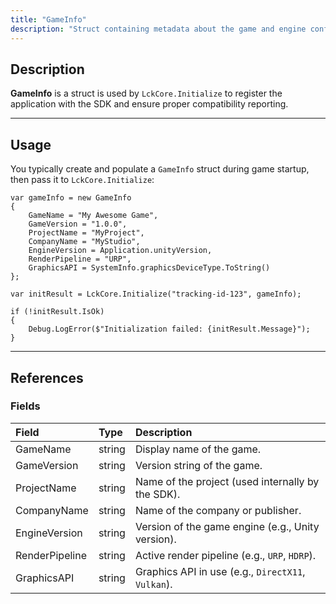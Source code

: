 ```yaml
---
title: "GameInfo"
description: "Struct containing metadata about the game and engine configuration, passed to LckCore during initialization."
---
```


## Description

**GameInfo** is a struct is used by `LckCore.Initialize` to register the application with the SDK and ensure proper compatibility reporting.

---

## Usage

You typically create and populate a `GameInfo` struct during game startup, then pass it to `LckCore.Initialize`:

```
var gameInfo = new GameInfo
{
    GameName = "My Awesome Game",
    GameVersion = "1.0.0",
    ProjectName = "MyProject",
    CompanyName = "MyStudio",
    EngineVersion = Application.unityVersion,
    RenderPipeline = "URP",
    GraphicsAPI = SystemInfo.graphicsDeviceType.ToString()
};

var initResult = LckCore.Initialize("tracking-id-123", gameInfo);

if (!initResult.IsOk)
{
    Debug.LogError($"Initialization failed: {initResult.Message}");
}
```

---

## References

### Fields

| Field          | Type   | Description                                        |
| :------------- | :----- | :------------------------------------------------- |
| GameName       | string | Display name of the game.                          |
| GameVersion    | string | Version string of the game.                        |
| ProjectName    | string | Name of the project (used internally by the SDK).  |
| CompanyName    | string | Name of the company or publisher.                  |
| EngineVersion  | string | Version of the game engine (e.g., Unity version).  |
| RenderPipeline | string | Active render pipeline (e.g., `URP`, `HDRP`).      |
| GraphicsAPI    | string | Graphics API in use (e.g., `DirectX11`, `Vulkan`). |